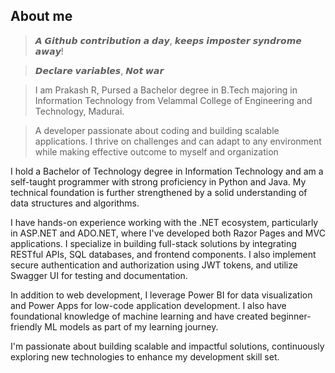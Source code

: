 ## About me

>𝘼 𝙂𝙞𝙩𝙝𝙪𝙗 𝙘𝙤𝙣𝙩𝙧𝙞𝙗𝙪𝙩𝙞𝙤𝙣 𝙖 𝙙𝙖𝙮, 𝙠𝙚𝙚𝙥𝙨 𝙞𝙢𝙥𝙤𝙨𝙩𝙚𝙧 𝙨𝙮𝙣𝙙𝙧𝙤𝙢𝙚 𝙖𝙬𝙖𝙮!

>𝘿𝙚𝙘𝙡𝙖𝙧𝙚 𝙫𝙖𝙧𝙞𝙖𝙗𝙡𝙚𝙨, 𝙉𝙤𝙩 𝙬𝙖𝙧

>I am Prakash R, Pursed a Bachelor degree in B.Tech majoring in Information Technology from Velammal College of Engineering and Technology, Madurai.

>A developer passionate about coding and building scalable applications. I thrive on challenges and can adapt to any environment while making effective outcome to myself and organization

I hold a Bachelor of Technology degree in Information Technology and am a self-taught programmer with strong proficiency in Python and Java. My technical foundation is further strengthened by a solid understanding of data structures and algorithms.

I have hands-on experience working with the .NET ecosystem, particularly in ASP.NET and ADO.NET, where I've developed both Razor Pages and MVC applications. I specialize in building full-stack solutions by integrating RESTful APIs, SQL databases, and frontend components. I also implement secure authentication and authorization using JWT tokens, and utilize Swagger UI for testing and documentation.

In addition to web development, I leverage Power BI for data visualization and Power Apps for low-code application development. I also have foundational knowledge of machine learning and have created beginner-friendly ML models as part of my learning journey.

I'm passionate about building scalable and impactful solutions, continuously exploring new technologies to enhance my development skill set.
